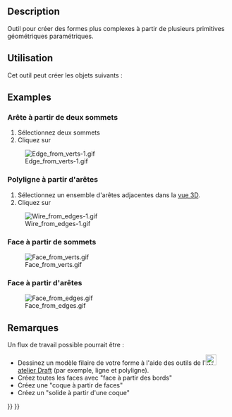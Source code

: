 <languages/>

{{Docnav/fr
|[[Part_RegularPolygon/fr|Polygone régulier]]
|[[Part_Extrude/fr|Extrusion]]
|[[Part_Workbench/fr|Atelier Part]]
|IconL=Part_RegularPolygon.svg
|IconR=Part_Extrude.svg
|IconC=Workbench_Part.svg
}}

{{GuiCommand/fr
|Name=Part Builder
|Name/fr=Part Générateur de forme
|MenuLocation=Part → Générer une forme...
|Workbenches=[[Part_Workbench/fr|Part]]
|SeeAlso=[[Part_Primitives/fr|Part Primitives]]
}}

==Description==

Outil pour créer des formes plus complexes à partir de plusieurs primitives géométriques paramétriques.

<span id="Usage"></span>
==Utilisation==

<div class="mw-translate-fuzzy">
Cet outil peut créer les objets suivants :
</div>

==Examples==

<span id="Edge_from_two_vertices"></span>
===Arête à partir de deux sommets===

<div class="mw-translate-fuzzy">
#Sélectionnez deux sommets
#Cliquez sur {{Button|Créer}}
[[Image:Edge from verts-1.gif]]
</div>

<span id="Wire_from_edges"></span>
===Polyligne à partir d'arêtes=== 

<div class="mw-translate-fuzzy">
#Sélectionnez un ensemble d'arêtes adjacentes dans la [[3D_view/fr|vue 3D]].
#Cliquez sur {{Button|Créer}}
[[File:Wire_from_edges-1.gif]]
</div>

<span id="Face_from_vertices"></span>
===Face à partir de sommets===

[[File:Face_from_verts.gif]]

<span id="Face_from_edges"></span>
===Face à partir d'arêtes===

[[File:Face_from_edges.gif]]

<span id="Notes"></span>
==Remarques==

<div class="mw-translate-fuzzy">
Un flux de travail possible pourrait être :
* Dessinez un modèle filaire de votre forme à l'aide des outils de l'[[Image:Workbench_Draft.svg|24px]] [[Draft_Workbench/fr|atelier Draft]] (par exemple, ligne et polyligne).
* Créez toutes les faces avec "face à partir des bords"
* Créez une "coque à partir de faces"
* Créez un "solide à partir d'une coque"
</div>


{{Docnav/fr
|[[Part_RegularPolygon/fr|Polygone régulier]]
|[[Part_Extrude/fr|Extrusion]]
|[[Part_Workbench/fr|Atelier Part]]
|IconL=Part_RegularPolygon.svg
|IconR=Part_Extrude.svg
|IconC=Workbench_Part.svg
}}

{{Part Tools navi{{#translation:}}}}
{{Userdocnavi{{#translation:}}}}